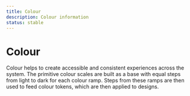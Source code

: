 ```yaml
---
title: Colour
description: Colour information
status: stable
---
```


# Colour

Colour helps to create accessible and consistent experiences across the system. The primitive colour scales are built as a base with equal steps from light to dark for each colour ramp. Steps from these ramps are then used to feed colour tokens, which are then applied to designs.

<ColorPrimitives />
